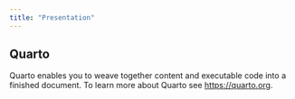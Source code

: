 ```yaml
---
title: "Presentation"
---
```


## Quarto

Quarto enables you to weave together content and executable code into a finished document. To learn more about Quarto see <https://quarto.org>.
